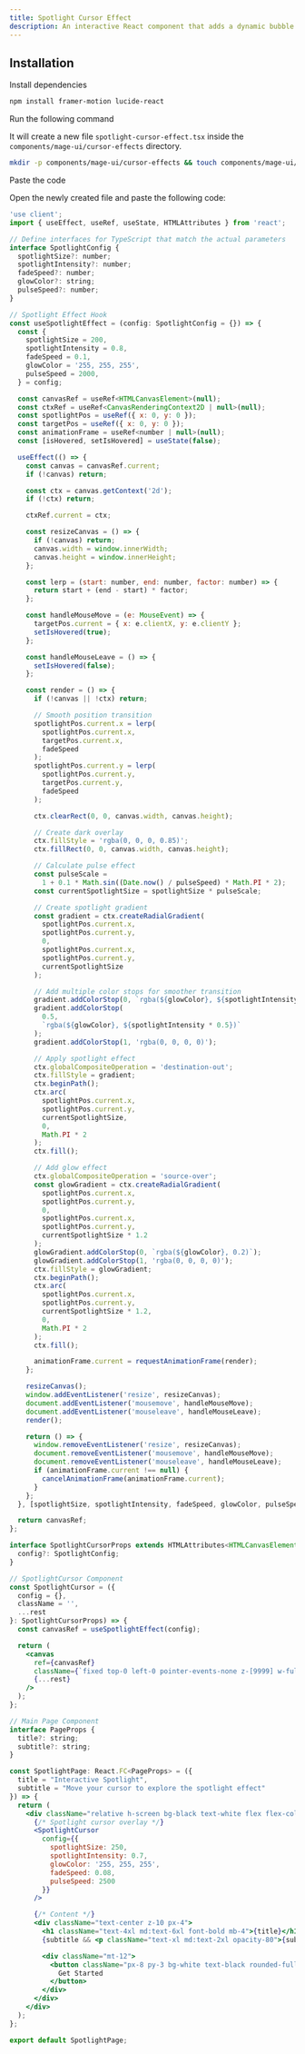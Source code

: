 ```yaml
---
title: Spotlight Cursor Effect
description: An interactive React component that adds a dynamic bubble effect, visually tracking cursor movement in real time.
---
```


<ComponentPreview name="cursor-effects-spotlight-cursor-effect--docs" />

## Installation

<Steps>
<Step>Install dependencies</Step>

```bash
npm install framer-motion lucide-react
```

<Step>Run the following command</Step>

It will create a new file `spotlight-cursor-effect.tsx` inside the `components/mage-ui/cursor-effects` directory.

```bash 
mkdir -p components/mage-ui/cursor-effects && touch components/mage-ui/cursor-effects/spotlight-cursor-effect.tsx
```

<Step>Paste the code</Step> 

Open the newly created file and paste the following code:

```jsx
'use client';
import { useEffect, useRef, useState, HTMLAttributes } from 'react';

// Define interfaces for TypeScript that match the actual parameters
interface SpotlightConfig {
  spotlightSize?: number;
  spotlightIntensity?: number;
  fadeSpeed?: number;
  glowColor?: string;
  pulseSpeed?: number;
}

// Spotlight Effect Hook
const useSpotlightEffect = (config: SpotlightConfig = {}) => {
  const {
    spotlightSize = 200,
    spotlightIntensity = 0.8,
    fadeSpeed = 0.1,
    glowColor = '255, 255, 255',
    pulseSpeed = 2000,
  } = config;

  const canvasRef = useRef<HTMLCanvasElement>(null);
  const ctxRef = useRef<CanvasRenderingContext2D | null>(null);
  const spotlightPos = useRef({ x: 0, y: 0 });
  const targetPos = useRef({ x: 0, y: 0 });
  const animationFrame = useRef<number | null>(null);
  const [isHovered, setIsHovered] = useState(false);

  useEffect(() => {
    const canvas = canvasRef.current;
    if (!canvas) return;

    const ctx = canvas.getContext('2d');
    if (!ctx) return;

    ctxRef.current = ctx;

    const resizeCanvas = () => {
      if (!canvas) return;
      canvas.width = window.innerWidth;
      canvas.height = window.innerHeight;
    };

    const lerp = (start: number, end: number, factor: number) => {
      return start + (end - start) * factor;
    };

    const handleMouseMove = (e: MouseEvent) => {
      targetPos.current = { x: e.clientX, y: e.clientY };
      setIsHovered(true);
    };

    const handleMouseLeave = () => {
      setIsHovered(false);
    };

    const render = () => {
      if (!canvas || !ctx) return;

      // Smooth position transition
      spotlightPos.current.x = lerp(
        spotlightPos.current.x,
        targetPos.current.x,
        fadeSpeed
      );
      spotlightPos.current.y = lerp(
        spotlightPos.current.y,
        targetPos.current.y,
        fadeSpeed
      );

      ctx.clearRect(0, 0, canvas.width, canvas.height);

      // Create dark overlay
      ctx.fillStyle = 'rgba(0, 0, 0, 0.85)';
      ctx.fillRect(0, 0, canvas.width, canvas.height);

      // Calculate pulse effect
      const pulseScale =
        1 + 0.1 * Math.sin((Date.now() / pulseSpeed) * Math.PI * 2);
      const currentSpotlightSize = spotlightSize * pulseScale;

      // Create spotlight gradient
      const gradient = ctx.createRadialGradient(
        spotlightPos.current.x,
        spotlightPos.current.y,
        0,
        spotlightPos.current.x,
        spotlightPos.current.y,
        currentSpotlightSize
      );

      // Add multiple color stops for smoother transition
      gradient.addColorStop(0, `rgba(${glowColor}, ${spotlightIntensity})`);
      gradient.addColorStop(
        0.5,
        `rgba(${glowColor}, ${spotlightIntensity * 0.5})`
      );
      gradient.addColorStop(1, 'rgba(0, 0, 0, 0)');

      // Apply spotlight effect
      ctx.globalCompositeOperation = 'destination-out';
      ctx.fillStyle = gradient;
      ctx.beginPath();
      ctx.arc(
        spotlightPos.current.x,
        spotlightPos.current.y,
        currentSpotlightSize,
        0,
        Math.PI * 2
      );
      ctx.fill();

      // Add glow effect
      ctx.globalCompositeOperation = 'source-over';
      const glowGradient = ctx.createRadialGradient(
        spotlightPos.current.x,
        spotlightPos.current.y,
        0,
        spotlightPos.current.x,
        spotlightPos.current.y,
        currentSpotlightSize * 1.2
      );
      glowGradient.addColorStop(0, `rgba(${glowColor}, 0.2)`);
      glowGradient.addColorStop(1, 'rgba(0, 0, 0, 0)');
      ctx.fillStyle = glowGradient;
      ctx.beginPath();
      ctx.arc(
        spotlightPos.current.x,
        spotlightPos.current.y,
        currentSpotlightSize * 1.2,
        0,
        Math.PI * 2
      );
      ctx.fill();

      animationFrame.current = requestAnimationFrame(render);
    };

    resizeCanvas();
    window.addEventListener('resize', resizeCanvas);
    document.addEventListener('mousemove', handleMouseMove);
    document.addEventListener('mouseleave', handleMouseLeave);
    render();

    return () => {
      window.removeEventListener('resize', resizeCanvas);
      document.removeEventListener('mousemove', handleMouseMove);
      document.removeEventListener('mouseleave', handleMouseLeave);
      if (animationFrame.current !== null) {
        cancelAnimationFrame(animationFrame.current);
      }
    };
  }, [spotlightSize, spotlightIntensity, fadeSpeed, glowColor, pulseSpeed]);

  return canvasRef;
};

interface SpotlightCursorProps extends HTMLAttributes<HTMLCanvasElement> {
  config?: SpotlightConfig;
}

// SpotlightCursor Component
const SpotlightCursor = ({
  config = {},
  className = '',
  ...rest
}: SpotlightCursorProps) => {
  const canvasRef = useSpotlightEffect(config);

  return (
    <canvas
      ref={canvasRef}
      className={`fixed top-0 left-0 pointer-events-none z-[9999] w-full h-full ${className}`}
      {...rest}
    />
  );
};

// Main Page Component
interface PageProps {
  title?: string;
  subtitle?: string;
}

const SpotlightPage: React.FC<PageProps> = ({
  title = "Interactive Spotlight",
  subtitle = "Move your cursor to explore the spotlight effect"
}) => {
  return (
    <div className="relative h-screen bg-black text-white flex flex-col items-center justify-center">
      {/* Spotlight cursor overlay */}
      <SpotlightCursor
        config={{
          spotlightSize: 250,
          spotlightIntensity: 0.7,
          glowColor: '255, 255, 255',
          fadeSpeed: 0.08,
          pulseSpeed: 2500
        }}
      />

      {/* Content */}
      <div className="text-center z-10 px-4">
        <h1 className="text-4xl md:text-6xl font-bold mb-4">{title}</h1>
        {subtitle && <p className="text-xl md:text-2xl opacity-80">{subtitle}</p>}

        <div className="mt-12">
          <button className="px-8 py-3 bg-white text-black rounded-full font-medium hover:bg-opacity-90 transition-all">
            Get Started
          </button>
        </div>
      </div>
    </div>
  );
};

export default SpotlightPage;

```
</Steps>



